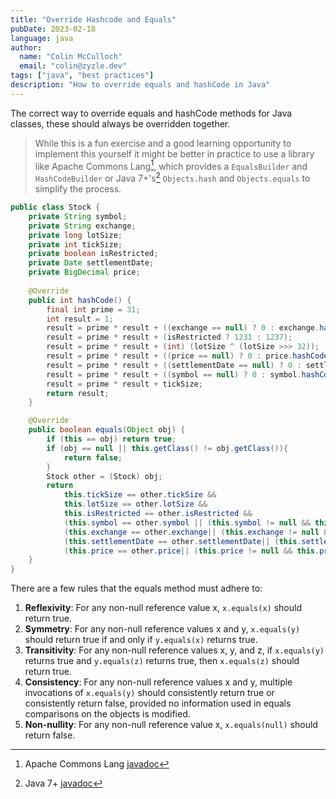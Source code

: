 ```yaml
---
title: "Override Hashcode and Equals"
pubDate: 2023-02-18
language: java
author: 
  name: "Colin McCulloch"
  email: "colin@zyzle.dev"
tags: ["java", "best practices"]
description: "How to override equals and hashCode in Java"
---
```


The correct way to override equals and hashCode methods for Java classes, these should always be overridden together.

> While this is a fun exercise and a good learning opportunity to implement this yourself
> it might be better in practice to use a library like Apache Commons Lang[^1], which provides a `EqualsBuilder` and `HashCodeBuilder` 
> or Java 7+'s[^2] `Objects.hash` and `Objects.equals` to simplify the process.

[^1]: Apache Commons Lang [javadoc](https://commons.apache.org/proper/commons-lang/apidocs/org/apache/commons/lang3/builder/package-summary.html)
[^2]: Java 7+ [javadoc](https://docs.oracle.com/javase/7/docs/api/java/util/Objects.html)

```java title="Stock.java"
public class Stock {
    private String symbol;
    private String exchange;
    private long lotSize;
    private int tickSize;
    private boolean isRestricted;
    private Date settlementDate;
    private BigDecimal price;
        
    @Override
    public int hashCode() {
        final int prime = 31;
        int result = 1;
        result = prime * result + ((exchange == null) ? 0 : exchange.hashCode());
        result = prime * result + (isRestricted ? 1231 : 1237);
        result = prime * result + (int) (lotSize ^ (lotSize >>> 32));
        result = prime * result + ((price == null) ? 0 : price.hashCode());
        result = prime * result + ((settlementDate == null) ? 0 : settlementDate.hashCode());
        result = prime * result + ((symbol == null) ? 0 : symbol.hashCode());
        result = prime * result + tickSize;
        return result;
    }

    @Override
    public boolean equals(Object obj) {
        if (this == obj) return true;
        if (obj == null || this.getClass() != obj.getClass()){
            return false;
        }
        Stock other = (Stock) obj;
        return
            this.tickSize == other.tickSize &&
            this.lotSize == other.lotSize &&
            this.isRestricted == other.isRestricted &&
            (this.symbol == other.symbol || (this.symbol != null && this.symbol.equals(other.symbol))) &&
            (this.exchange == other.exchange|| (this.exchange != null && this.exchange.equals(other.exchange))) &&
            (this.settlementDate == other.settlementDate|| (this.settlementDate != null && this.settlementDate.equals(other.settlementDate))) &&
            (this.price == other.price|| (this.price != null && this.price.equals(other.price)));
    }
}
```

There are a few rules that the equals method must adhere to:

1. **Reflexivity**: For any non-null reference value x, `x.equals(x)` should return true.
2. **Symmetry**: For any non-null reference values x and y, `x.equals(y)` should return true if and only if `y.equals(x)` returns true.
3. **Transitivity**: For any non-null reference values x, y, and z, if `x.equals(y)` returns true and `y.equals(z)` returns true, then `x.equals(z)` should return true.
4. **Consistency**: For any non-null reference values x and y, multiple invocations of `x.equals(y)` should consistently return true or consistently return false, provided no information used in equals comparisons on the objects is modified.
5. **Non-nullity**: For any non-null reference value x, `x.equals(null)` should return false.
